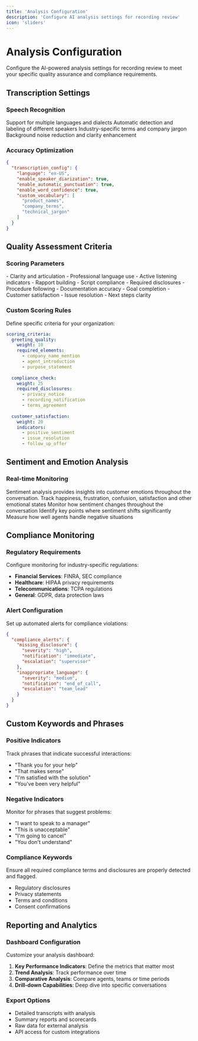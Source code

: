 ```yaml
---
title: 'Analysis Configuration'
description: 'Configure AI analysis settings for recording review'
icon: 'sliders'
---
```


# Analysis Configuration

Configure the AI-powered analysis settings for recording review to meet your specific quality assurance and compliance requirements.

## Transcription Settings

### Speech Recognition

<CardGroup cols={2}>
  <Card title="Language Models" icon="globe">
    Support for multiple languages and dialects
  </Card>
  <Card title="Speaker Identification" icon="users">
    Automatic detection and labeling of different speakers
  </Card>
  <Card title="Custom Vocabulary" icon="book">
    Industry-specific terms and company jargon
  </Card>
  <Card title="Noise Filtering" icon="volume-off">
    Background noise reduction and clarity enhancement
  </Card>
</CardGroup>

### Accuracy Optimization

```json
{
  "transcription_config": {
    "language": "en-US",
    "enable_speaker_diarization": true,
    "enable_automatic_punctuation": true,
    "enable_word_confidence": true,
    "custom_vocabulary": [
      "product_names",
      "company_terms",
      "technical_jargon"
    ]
  }
}
```

## Quality Assessment Criteria

### Scoring Parameters

<Tabs>
  <Tab title="Communication Skills">
    - Clarity and articulation
    - Professional language use
    - Active listening indicators
    - Rapport building
  </Tab>
  <Tab title="Process Adherence">
    - Script compliance
    - Required disclosures
    - Procedure following
    - Documentation accuracy
  </Tab>
  <Tab title="Outcome Achievement">
    - Goal completion
    - Customer satisfaction
    - Issue resolution
    - Next steps clarity
  </Tab>
</Tabs>

### Custom Scoring Rules

Define specific criteria for your organization:

```yaml
scoring_criteria:
  greeting_quality:
    weight: 10
    required_elements:
      - company_name_mention
      - agent_introduction
      - purpose_statement
    
  compliance_check:
    weight: 25
    required_disclosures:
      - privacy_notice
      - recording_notification
      - terms_agreement
    
  customer_satisfaction:
    weight: 20
    indicators:
      - positive_sentiment
      - issue_resolution
      - follow_up_offer
```

## Sentiment and Emotion Analysis

### Real-time Monitoring

<Note>
Sentiment analysis provides insights into customer emotions throughout the conversation.
</Note>

<AccordionGroup>
  <Accordion title="Emotion Detection">
    Track happiness, frustration, confusion, satisfaction and other emotional states
  </Accordion>
  <Accordion title="Sentiment Trends">
    Monitor how sentiment changes throughout the conversation
  </Accordion>
  <Accordion title="Critical Moments">
    Identify key points where sentiment shifts significantly
  </Accordion>
  <Accordion title="Recovery Tracking">
    Measure how well agents handle negative situations
  </Accordion>
</AccordionGroup>

## Compliance Monitoring

### Regulatory Requirements

Configure monitoring for industry-specific regulations:

- **Financial Services**: FINRA, SEC compliance
- **Healthcare**: HIPAA privacy requirements
- **Telecommunications**: TCPA regulations
- **General**: GDPR, data protection laws

### Alert Configuration

Set up automated alerts for compliance violations:

```json
{
  "compliance_alerts": {
    "missing_disclosure": {
      "severity": "high",
      "notification": "immediate",
      "escalation": "supervisor"
    },
    "inappropriate_language": {
      "severity": "medium",
      "notification": "end_of_call",
      "escalation": "team_lead"
    }
  }
}
```

## Custom Keywords and Phrases

### Positive Indicators

Track phrases that indicate successful interactions:
- "Thank you for your help"
- "That makes sense"
- "I'm satisfied with the solution"
- "You've been very helpful"

### Negative Indicators

Monitor for phrases that suggest problems:
- "I want to speak to a manager"
- "This is unacceptable"
- "I'm going to cancel"
- "You don't understand"

### Compliance Keywords

<Warning>
Ensure all required compliance terms and disclosures are properly detected and flagged.
</Warning>

- Regulatory disclosures
- Privacy statements
- Terms and conditions
- Consent confirmations

## Reporting and Analytics

### Dashboard Configuration

Customize your analysis dashboard:

1. **Key Performance Indicators**: Define the metrics that matter most
2. **Trend Analysis**: Track performance over time
3. **Comparative Analysis**: Compare agents, teams or time periods
4. **Drill-down Capabilities**: Deep dive into specific conversations

### Export Options

- Detailed transcripts with analysis
- Summary reports and scorecards
- Raw data for external analysis
- API access for custom integrations
